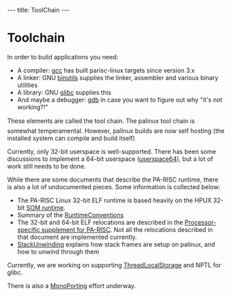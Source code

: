 ---
title: ToolChain
---

= Toolchain =

In order to build applications you need:

* A compiler: [[gcc]] has built parisc-linux targets since version 3.x
* A linker: GNU [[binutils]] supplies the linker, assembler and various binary utilities
* A library: GNU [[glibc]] supplies this
* And maybe a debugger: [[gdb]] in case you want to figure out why "it's not working?!"

These elements are called the tool chain. The palinux tool chain is somewhat temperamental. However, palinux builds are now self hosting (the installed system can compile and build itself) 

Currently, only 32-bit userspace is well-supported. There has been some discussions to implement a 64-bit userspace ([[userspace64]]), but a lot of work still needs to be done.

While there are some documents that describe the PA-RISC runtime, there is also a lot of undocumented pieces. Some information is collected below:

* The PA-RISC Linux 32-bit ELF runtime is based heavily on the HPUX 32-bit [http://ftp.parisc-linux.org/docs/arch/pa-runtime-32-SOM.pdf SOM runtime].
* Summary of the [[RuntimeConventions]]
* The 32-bit and 64-bit ELF relocations are described in the [http://ftp.parisc-linux.org/docs/arch/elf-pa-hp.pdf Processor-specific supplement for PA-RISC]. Not all the relocations described in that document are implemented currently.
* [[StackUnwinding]] explains how stack frames are setup on palinux, and how to unwind through them

Currently, we are working on supporting [[ThreadLocalStorage]] and NPTL for glibc.

There is also a [[MonoPorting]] effort underway.
